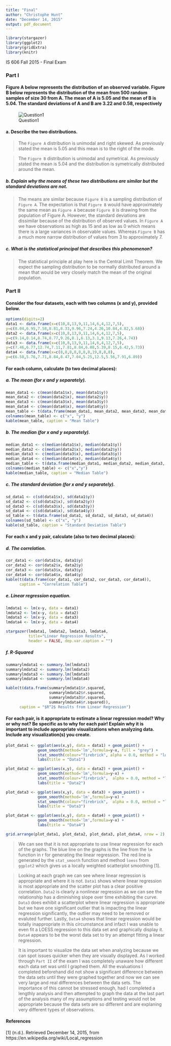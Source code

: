```yaml
---
title: "Final"
author: "Christophe Hunt"
date: "December 14, 2015"
output: pdf_document
---
```


```r
library(stargazer)
library(ggplot2)
library(gridExtra)
library(knitr)
```

IS 606 Fall 2015 - Final Exam

### Part I

#### Figure A below represents the distribution of an observed variable. Figure B below represents the distribution of the mean from 500 random samples of size 30 from A. The mean of A is 5.05 and the mean of B is 5.04. The standard deviations of A and B are 3.22 and 0.58, respectively

![Question1](https://raw.githubusercontent.com/ChristopheHunt/IS606_Fall_2015/master/Final/part1.JPG)

####  a. Describe the two distributions.

> The `Figure A` distribution is unimodal and right skewed. As previously stated the mean is 5.05 and this mean is to the right of the mode. 

> The `Figure B` distribution is unimodal and symetrical. As previously stated the mean is 5.04 and the distribution is symetrically distributed around the mean.  

##### b. Explain why the means of these two distributions are similar but the standard deviations are not.

> The means are similar because `Figure B` is a sampling distribution of `Figure A`. The expectation is that `Figure B` would have approximately the same mean as `Figure A` because `Figure B` is drawing from the population of Figure A. However, the standard deviations are dissimilar because of the distribution of observed values. In `Figure A` we have observations as high as 15 and as low as 0 which means there is a large variances in observable values. Whereas `Figure B` has a much more narrow distribution of values from 3 to approximately 7. 

##### c. What is the statistical principal that describes this phenomenon?

> The statistical principle at play here is the Central Limit Theorem. We expect the sampling distribution to be normally distributed around a mean that would be very closely match the mean of the original population.  

### Part II

#### Consider the four datasets, each with two columns (x and y), provided below.

```r
options(digits=2)
data1 <- data.frame(x=c(10,8,13,9,11,14,6,4,12,7,5),
y=c(8.04,6.95,7.58,8.81,8.33,9.96,7.24,4.26,10.84,4.82,5.68))
data2 <- data.frame(x=c(10,8,13,9,11,14,6,4,12,7,5),
y=c(9.14,8.14,8.74,8.77,9.26,8.1,6.13,3.1,9.13,7.26,4.74))
data3 <- data.frame(x=c(10,8,13,9,11,14,6,4,12,7,5),
y=c(7.46,6.77,12.74,7.11,7.81,8.84,6.08,5.39,8.15,6.42,5.73))
data4 <- data.frame(x=c(8,8,8,8,8,8,8,19,8,8,8),
y=c(6.58,5.76,7.71,8.84,8.47,7.04,5.25,12.5,5.56,7.91,6.89))
```

#### For each column, calculate (to two decimal places):

##### a. The mean (for x and y separately).

```r
mean_data1 <- c(mean(data1$x), mean(data1$y))
mean_data2 <- c(mean(data2$x), mean(data2$y))
mean_data3 <- c(mean(data3$x), mean(data3$y))
mean_data4 <- c(mean(data4$x), mean(data4$y))
mean_table <- t(data.frame(mean_data1, mean_data2, mean_data3, mean_data4))
colnames(mean_table) <- c("x", "y")
kable(mean_table, caption = "Mean Table")
```

\newpage

##### b. The median (for x and y separately).

```r
median_data1 <- c(median(data1$x), median(data1$y))
median_data2 <- c(median(data2$x), median(data2$y)) 
median_data3 <- c(median(data3$x), median(data3$y))
median_data4 <- c(median(data4$x), median(data4$y))
median_table <- t(data.frame(median_data1, median_data2, median_data3, median_data4))
colnames(median_table) <- c("x","y")
kable(median_table, caption = "Median Table")
```

##### c. The standard deviation (for x and y separately).

```r
sd_data1 <- c(sd(data1$x), sd(data1$y)) 
sd_data2 <- c(sd(data2$x), sd(data2$y))
sd_data3 <- c(sd(data3$x), sd(data3$y))
sd_data4 <- c(sd(data4$x), sd(data4$y))
sd_table <- t(data.frame(sd_data1, sd_data2, sd_data3, sd_data4))
colnames(sd_table) <- c("x", "y")
kable(sd_table, caption = "Standard Deviation Table")
```

\newpage

#### For each x and y pair, calculate (also to two decimal places):

##### d. The correlation.

```r
cor_data1 <- cor(data1$x, data1$y) 
cor_data2 <- cor(data2$x, data2$y)
cor_data3 <- cor(data3$x, data3$y)
cor_data4 <- cor(data4$x, data4$y)
kable(t(data.frame(cor_data1, cor_data2, cor_data3, cor_data4)),
      caption = "Correlation Table")
```

##### e. Linear regression equation.

```r
lmdata1 <- lm(x~y, data = data1)
lmdata2 <- lm(x~y, data = data2)
lmdata3 <- lm(x~y, data = data3)
lmdata4 <- lm(x~y, data = data4)

stargazer(lmdata1, lmdata2, lmdata3, lmdata4, 
          title="Linear Regression Results", 
          header = FALSE, dep.var.caption = "")
```

\newpage

##### f. R-Squared

```r
summarylmdata1 <- summary.lm(lmdata1)
summarylmdata2 <- summary.lm(lmdata2)
summarylmdata3 <- summary.lm(lmdata3)
summarylmdata4 <- summary.lm(lmdata4)

kable(t(data.frame(summarylmdata1$r.squared, 
                   summarylmdata2$r.squared, 
                   summarylmdata3$r.squared, 
                   summarylmdata4$r.squared)), 
      caption = "$R^2$ Results from Linear Regression")
```


#### For each pair, is it appropriate to estimate a linear regression model? Why or why not? Be specific as to why for each pair! Explain why it is important to include appropriate visualizations when analyzing data. Include any visualization(s) you create.

```r

plot_data1 <- ggplot(aes(x,y), data = data1) + geom_point() + 
              geom_smooth(method='lm',formula=y~x, fill = "grey") + 
              stat_smooth(colour="firebrick", alpha = 0.0, method = "loess") +
              labs(title = "Data1")

plot_data2 <- ggplot(aes(x,y), data = data2) + geom_point() + 
              geom_smooth(method='lm',formula=y~x) + 
              stat_smooth(colour="firebrick",  alpha = 0.0, method = "loess") + 
              labs(title = "Data2")

plot_data3 <- ggplot(aes(x,y), data = data3) + geom_point() + 
              geom_smooth(method='lm',formula=y~x) + 
              stat_smooth(colour="firebrick",  alpha = 0.0, method = "loess") + 
              labs(title = "Data3")

plot_data4 <- ggplot(aes(x,y), data = data4) + geom_point() + 
              geom_smooth(method='lm',formula=y~x) +
              labs(title = "Data4")

grid.arrange(plot_data1, plot_data2, plot_data3, plot_data4, nrow = 2)
```

> We can see that it is not appropriate to use linear regression for each of the graphs. The blue line on the graphs is the line from the `lm` function in r for generating the linear regression. The red line is generated by the `stat_smooth` function and method `loess` from `ggplot2` which gives us a locally weighted scatterplot smoothing [1]. 

> Looking at each graph we can see where linear regression is appropriate and where it is not. `Data1` shows where linear regression is most appropriate and the scatter plot has a clear positive correlation. `Data2` is clearly a nonlinear regression as we can see the relationship has a diminishing slope over time exhibiting the curve. `Data3` does exhibit a scatterplot where linear regression is appropriate but we have one significant outlier that is impacting the linear regression significantly, the outlier may need to be removed or evaluted further. Lastly, `Data4` shows that linear regression would be totally inappropriate in this circumstance and infact I was unable to even fit a LOESS regression to this data set and graphically display it. `Data4` appears to be the worst data set to try an attempt fitting a linear regression. 

> It is important to visualize the data set when analyzing because we can spot issues quicker when they are visually displayed. As I worked through `Part II` of the exam I was completely unaware how different each data set was until I graphed them. All the evaluations I completed beforehand did not show a significant difference between the data sets until they were graphed together and now we can see very large and real differences between the data sets. The importance of this cannot be stressed enough, had I completed a lengthly analysis and then attempted to graph the data at the last part of the analysis many of my assumptions and testing would not be appropriate because the data sets are so different and are explaning very different types of observations. 

\newpage

#### References

[1] (n.d.). Retrieved December 14, 2015, from https://en.wikipedia.org/wiki/Local_regression